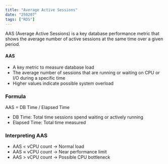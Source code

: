```yaml
---
title: "Average Active Sessions"
date: "250207"
tags: ["RDS"]
---
```


AAS (Average Active Sessions) is a key database performance metric that shows the average number of active sessions at the same time over a given period.

#### AAS

- A key metric to measure database load
- The average number of sessions that are running or waiting on CPU or I/O during a specific time
- Higher values indicate possible system overload

### Formula

AAS = DB Time / Elapsed Time

- DB Time: Total time sessions spend waiting or actively running
- Elapsed Time: Total time measured

### Interpreting AAS

- AAS < vCPU count → Normal load
- AAS ≈ vCPU count → Near performance limit
- AAS > vCPU count → Possible CPU bottleneck

